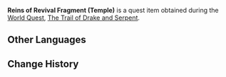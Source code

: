 {{Item Infobox
|id           = 100923
|image        = Item Reins of Revival Fragment (Temple).png
|type         = Quest Items
|description  = A fragment of the Reins of Revival. It has some special power.
|source1      = [[The Trail of Drake and Serpent]]
}}
'''Reins of Revival Fragment (Temple)''' is a quest item obtained during the [[World Quest]], [[The Trail of Drake and Serpent]].

==Other Languages==
{{Other Languages
|default_hidden = 1
|en      = Reins of Revival Fragment (Temple)
|zhs     = 庙前的苏生之辔碎片
|zhs_rm  = Miào Qián de Sū Shēng zhī Pèi Suìpiàn
|zht     = 廟前的蘇生之轡碎片
|zht_rm  = Miào Qián de Sū Shēng zhī Pèi Suìpiàn
|ja      = 廟前の「蘇生手綱」の破片
|ja_rm   = Byouzen no "Sosei Tadzuna" no Hahen{{Assumed}}
|ko      = 사당 앞의 소생의 고삐 조각
|ko_rm   = 
|es      = Fragmento de Riendas del resurgimiento del Templo de la Noche Infinita
|fr      = Fragment des rênes du renouveau (Temple)
|ru      = Фрагмент поводьев воскрешения (Храм)
|th      = ชิ้นส่วน Reins of Revival จาก Evernight Temple
|th_rm   = 
|vi      = Mảnh Dây Cương Hồi Sinh Trước Đền
|de      = Fragment der Zügel der Auferstehung vor dem Tempel
|id      = Pecahan Kendali Kebangkitan (Temple)
|pt      = Fragmento da Rédea da Ressurreição do Templo
}}

==Change History==
{{Change History|2.4}}